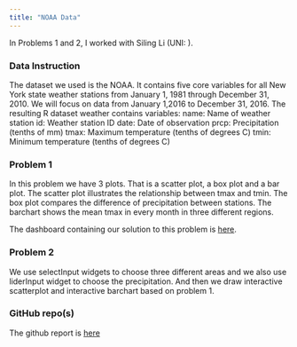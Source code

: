 ```yaml
---
title: "NOAA Data"
---
```


In Problems 1 and 2, I worked with Siling Li (UNI: ).

### Data Instruction

The dataset we used is the NOAA. It contains five core variables for all New York state weather stations from January 1, 1981 through December 31, 2010. We will focus on data from January 1,2016 to December 31, 2016. 
The resulting R dataset weather contains variables:
name: Name of weather station
id: Weather station ID
date: Date of observation
prcp: Precipitation (tenths of mm)
tmax: Maximum temperature (tenths of degrees C)
tmin: Minimum temperature (tenths of degrees C)

### Problem 1 
In this problem we have 3 plots. That is a scatter plot, a box plot and a bar plot. The scatter plot illustrates the relationship between tmax and tmin. The box plot compares the difference of precipitation between stations. The barchart shows the mean tmax in every month in three different regions.

The dashboard containing our solution to this problem is [here](dashboard.html).

### Problem 2
We use selectInput widgets to choose three different areas and we also use liderInput widget to choose the precipitation. And then we draw interactive scatterplot and interactive barchart based on problem 1.

### GitHub repo(s)
The github report is [here](https://github.com/zxinxinz/P8105_hw6-dashboard)




